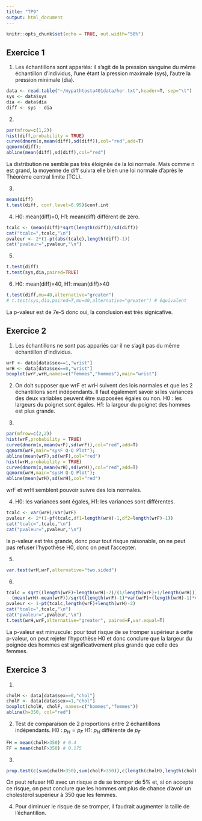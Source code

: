 ```yaml
---
title: "TP9"
output: html_document
---
```


```r
knitr::opts_chunk$set(echo = TRUE, out.width="50%")
```

## Exercice 1 

1. Les échantillons sont appariés: il s'agit de la pression sanguine du même échantillon d'individus, l'une étant la pression maximale (sys), l'autre la pression minimale (dia).
```r
data <- read.table("~/mypathtosta401data/her.txt",header=T, sep="\t")
sys <- data$sys
dia <- data$dia
diff <- sys - dia
```

2.
```r
par(mfrow=c(1,2))
hist(diff,probability = TRUE)
curve(dnorm(x,mean(diff),sd(diff)),col="red",add=T)
qqnorm(diff); 
abline(mean(diff),sd(diff),col="red")
```

La distribution ne semble pas très éloignée de la loi normale. Mais comme n est grand, la moyenne de diff suivra elle bien une loi normale d'après le Théorème central limite (TCL). 

3.
```r
mean(diff)
t.test(diff, conf.level=0.95)$conf.int
```

4.
H0: mean(diff)=0, H1: mean(diff) différent de zéro. 
```r
tcalc <- (mean(diff)*sqrt(length(diff))/sd(diff))
cat("tcalc=",tcalc,"\n")
pvaleur <- 2*(1-pt(abs(tcalc),length(diff)-1))
cat("pvaleur=",pvaleur,"\n")
```

5.
```r
t.test(diff)
t.test(sys,dia,paired=TRUE)
```

6. 
H0: mean(diff)=40, H1: mean(diff)>40
```r
t.test(diff,mu=40,alternative="greater")
# t.test(sys,dia,paired=T,mu=40,alternative="greater") # équivalent
```
La p-valeur est de 7e-5 donc oui, la conclusion est très signicafive. 

## Exercice 2 

1. Les échantillons ne sont pas appariés car il ne s'agit pas du même échantillon d'individus. 
```r
wrF <- data[data$sex==1,"wrist"]
wrH <- data[data$sex==0,"wrist"]
boxplot(wrF,wrH,names=c("femmes","hommes"),main="wrist")
```

2. On doit supposer que wrF et wrH suivent des lois normales et que les 2 échantillons sont indépendants. Il faut également savoir si les variances des deux variables peuvent être supposées égales ou non.
H0 : les largeurs du poignet sont égales. H1: la largeur du poignet des hommes est plus grande. 

3. 
```r
par(mfrow=c(2,2))
hist(wrF,probability = TRUE)
curve(dnorm(x,mean(wrF),sd(wrF)),col="red",add=T)
qqnorm(wrF,main="sysF Q-Q Plot"); 
abline(mean(wrF),sd(wrF),col="red")
hist(wrH,probability = TRUE)
curve(dnorm(x,mean(wrH),sd(wrH)),col="red",add=T)
qqnorm(wrH,main="sysH Q-Q Plot"); 
abline(mean(wrH),sd(wrH),col="red")
```

wrF et wrH semblent pouvoir suivre des lois normales.

4. 
H0: les variances sont égales, H1: les variances sont différentes. 
```r
tcalc <- var(wrH)/var(wrF)
pvaleur <- 2*(1-pf(tcalc,df1=length(wrH)-1,df2=length(wrF)-1))
cat("tcalc=",tcalc,"\n")
cat("pvaleur=",pvaleur,"\n")
```
la p-valeur est très grande, donc pour tout risque raisonable, on ne peut pas refuser l'hypothèse H0, donc on peut l'accepter. 

5.
```r
var.test(wrH,wrF,alternative="two.sided")
```

6. 
```r
tcalc = sqrt((length(wrF)+length(wrH)-2)/(1/length(wrF)+1/length(wrH)))*
  (mean(wrH)-mean(wrF))/sqrt((length(wrF)-1)*var(wrF)+(length(wrH)-1)*var(wrH))
pvaleur <- 1-pt(tcalc,length(wrF)+length(wrH)-2)
cat("tcalc=",tcalc,"\n")
cat("pvaleur=",pvaleur,"\n")
t.test(wrH,wrF,alternative="greater", paired=F,var.equal=T) 
```

La p-valeur est minuscule: pour tout risque de se tromper supérieur à cette p-valeur, on peut rejeter l'hypothèse H0 et donc conclure que la largeur du poignée des hommes est significativement plus grande que celle des femmes. 

## Exercice 3 

1. 
```r
cholH <- data[data$sex==0,"chol"]
cholF <- data[data$sex==1,"chol"]
boxplot(cholH, cholF, names=c("hommes","femmes"))
abline(h=350, col="red")
```

2. Test de comparaison de 2 proportions entre 2 échantillons indépendants. 
H0 : $p_H=p_F$ H1: $p_H$ différente de $p_F$
```r
FH = mean(cholH>350) # 0.4
FF = mean(cholF>350) # 0.175
```

3. 
```r
prop.test(c(sum(cholH>350),sum(cholF>350)),c(length(cholH),length(cholF)))
```
On peut refuser H0 avec un risque $\alpha$ de se tromper de 5% et, si on accepte ce risque, on peut conclure que les hommes ont plus de chance d'avoir un cholestérol supérieur à 350 que les femmes.

4.
Pour diminuer le risque de se tromper, il faudrait augmenter la taille de l'échantillon. 



